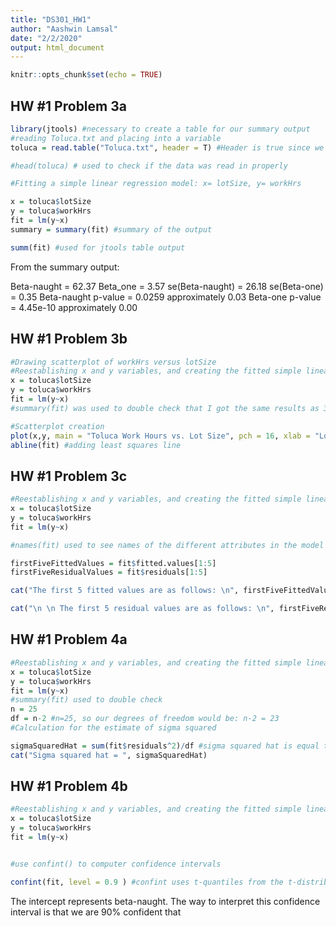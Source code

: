 ```yaml
---
title: "DS301_HW1"
author: "Aashwin Lamsal"
date: "2/2/2020"
output: html_document
---
```


```r
knitr::opts_chunk$set(echo = TRUE)
```

## HW #1 Problem 3a
```r
library(jtools) #necessary to create a table for our summary output
#reading Toluca.txt and placing into a variable
toluca = read.table("Toluca.txt", header = T) #Header is true since we have a header in our dataset

#head(toluca) # used to check if the data was read in properly

#Fitting a simple linear regression model: x= lotSize, y= workHrs

x = toluca$lotSize
y = toluca$workHrs
fit = lm(y~x)
summary = summary(fit) #summary of the output

summ(fit) #used for jtools table output

```
From the summary output:

Beta-naught = 62.37
Beta_one = 3.57
se(Beta-naught) = 26.18
se(Beta-one) = 0.35
Beta-naught p-value = 0.0259 approximately 0.03
Beta-one p-value = 4.45e-10 approximately 0.00

## HW #1 Problem 3b

```r
#Drawing scatterplot of workHrs versus lotSize
#Reestablishing x and y variables, and creating the fitted simple linear regression model
x = toluca$lotSize
y = toluca$workHrs
fit = lm(y~x)
#summary(fit) was used to double check that I got the same results as 3a

#Scatterplot creation
plot(x,y, main = "Toluca Work Hours vs. Lot Size", pch = 16, xlab = "Lot Size", ylab = "Work Hours")
abline(fit) #adding least squares line

```

## HW #1 Problem 3c
```r
#Reestablishing x and y variables, and creating the fitted simple linear regression model
x = toluca$lotSize
y = toluca$workHrs
fit = lm(y~x)

#names(fit) used to see names of the different attributes in the model

firstFiveFittedValues = fit$fitted.values[1:5]
firstFiveResidualValues = fit$residuals[1:5]

cat("The first 5 fitted values are as follows: \n", firstFiveFittedValues)

cat("\n \n The first 5 residual values are as follows: \n", firstFiveResidualValues)


```
## HW #1 Problem 4a

```r
#Reestablishing x and y variables, and creating the fitted simple linear regression model
x = toluca$lotSize
y = toluca$workHrs
fit = lm(y~x)
#summary(fit) used to double check
n = 25
df = n-2 #n=25, so our degrees of freedom would be: n-2 = 23
#Calculation for the estimate of sigma squared

sigmaSquaredHat = sum(fit$residuals^2)/df #sigma squared hat is equal to the summation of residual errors squared divided by n-2, which in our case is the df
cat("Sigma squared hat = ", sigmaSquaredHat)

```

## HW #1 Problem 4b
```r
#Reestablishing x and y variables, and creating the fitted simple linear regression model
x = toluca$lotSize
y = toluca$workHrs
fit = lm(y~x)


#use confint() to computer confidence intervals

confint(fit, level = 0.9 ) #confint uses t-quantiles from the t-distribution, confint.default uses the normal distribution/quantiles

```
The intercept represents beta-naught. The way to interpret this confidence interval is that we are 90% confident that 






